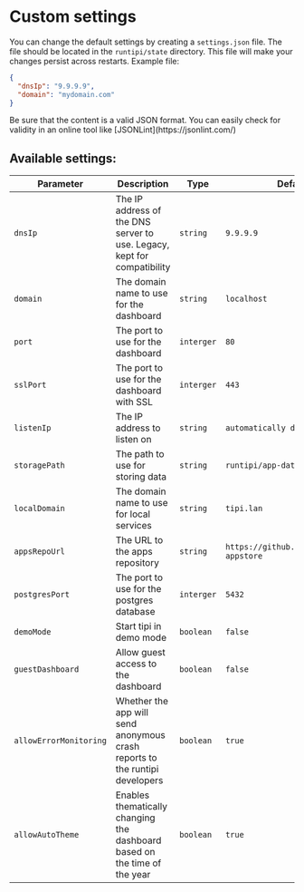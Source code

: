 
# Custom settings

You can change the default settings by creating a `settings.json` file. The file should be located in the `runtipi/state` directory. This file will make your changes persist across restarts. Example file:

```json
{
  "dnsIp": "9.9.9.9",
  "domain": "mydomain.com"
}
```

<Callout type="warning">
  Be sure that the content is a valid JSON format. You can easily check for validity in an online tool like [JSONLint](https://jsonlint.com/)
</Callout>

## Available settings:

| Parameter    | Description                                                 | Type       | Default value            |
|--------------|-------------------------------------------------------------|------------|--------------------------|
| `dnsIp`      | The IP address of the DNS server to use. Legacy, kept for compatibility                     | `string`   | `9.9.9.9`                |
| `domain`     | The domain name to use for the dashboard                    | `string`   | `localhost`              |
| `port`       | The port to use for the dashboard                           | `interger` | `80`                     |
| `sslPort`    | The port to use for the dashboard with SSL                  | `interger` | `443`                    |
| `listenIp`   | The IP address to listen on                                 | `string`   | `automatically detected` |
| `storagePath`| The path to use for storing data                            | `string`   | `runtipi/app-data`       |
| `localDomain`| The domain name to use for local services                   | `string`   | `tipi.lan`               |
| `appsRepoUrl`| The URL to the apps repository                              | `string`   | `https://github.com/runtipi/runtipi-appstore` |
| `postgresPort`| The port to use for the postgres database                   | `interger` | `5432`                   |
| `demoMode`   | Start tipi in demo mode                                     | `boolean`  | `false`                  |
| `guestDashboard`| Allow guest access to the dashboard                      | `boolean`  | `false`                  |
| `allowErrorMonitoring`| Whether the app will send anonymous crash reports to the runtipi developers             | `boolean`  | `true`                  |
| `allowAutoTheme` | Enables thematically changing the dashboard based on the time of the year | `boolean`  | `true`                  |

